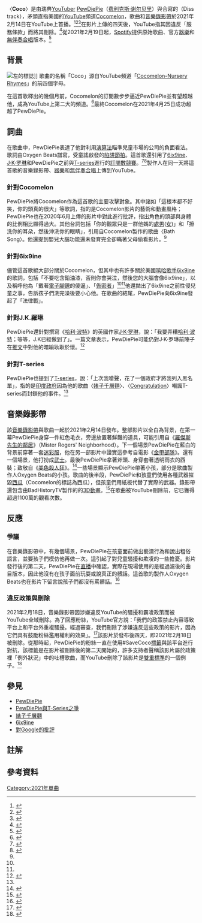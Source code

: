 {{NoteTA
| G1 = Show
| G2 = Music
| G3 = Movie|zh-tw:音樂錄影帶;zh-hk:音樂錄像;zh-cn:音乐视频;
}}
{{Infobox song
| name       = {{lang|en|Coco}}
| cover      = Coco by PewDiePie.jpg
| border     = yes
| type       = single
| artist     = [[PewDiePie|PewDiePie]]
| released   = {{Start date|2021|02|14}}
| recorded   = 2018年11月
| genre      = {{hlist|[[嘻哈音樂|嘻哈]]|[[讽刺|讽刺]]}}
| length     = {{Duration|m=3|s=53}}
| label      = Roomie
| writer     = {{hlist|[[PewDiePie|费利克斯·谢尔贝里]]|[[Boyinaband|Boyinaband]]}}
| producer   = Oxygen Beats (oo oxygen)
| chronology = [[PewDiePie|PewDiePie]]
| prev_title = Mine All Day
| prev_year  = 2019
| next_title = 
| next_year  = 
| misc       = 
}}

〈'''Coco'''〉是由瑞典[[YouTuber|YouTuber]] [[PewDiePie|PewDiePie]]（[[費利克斯·謝爾貝里|费利克斯·谢尔贝里]]）與{{le|大衛·布朗 (英國音樂家)|David Brown (British musician)|大衛·布朗}}合寫的{{le|戲謔曲|diss (music)|戲謔歌曲}}（Diss track），矛頭直指美國的[[YouTube|YouTube]]頻道[[Cocomelon|Cocomelon]]，歌曲和[[音樂錄影帶|音樂錄影帶]]於2021年2月14日在YouTube上首播。<ref name="#1">{{Cite web|title=PewDiePie takes aim at 'snitch' Tekashi 6ix9ine on Cocomelon 'diss track'|url=https://metro.co.uk/2021/02/15/pewdiepie-coco-diss-track-takes-aim-at-tekashi-6ix9ine-14084770/|accessdate=2021-03-14|date=2021-02-15|work=Metro|language=en|archive-date=2021-04-30|archive-url=https://web.archive.org/web/20210430002758/https://metro.co.uk/2021/02/15/pewdiepie-coco-diss-track-takes-aim-at-tekashi-6ix9ine-14084770/}}</ref><ref>{{Cite web|title=PewDiePie calls out "snitch" 6ix9ine in diss track against Cocomelon YouTube channel|url=https://www.dexerto.com/entertainment/pewdiepie-calls-out-snitch-6ix9ine-in-diss-track-against-cocomelon-youtube-channel-1514088/|accessdate=2021-03-14|date=2021-02-14|work=Dexerto|language=en|archive-date=2021-04-30|archive-url=https://web.archive.org/web/20210430045843/https://www.dexerto.com/entertainment/pewdiepie-calls-out-snitch-6ix9ine-in-diss-track-against-cocomelon-youtube-channel-1514088/}}</ref><ref>{{Cite web|title=Finally, Pewdiepie Released a Diss Track to Put Cocomelon in Its Place|url=https://www.distractify.com/p/cocomelon-diss-track|accessdate=2021-03-14|work=Distractify|language=en-US|archive-date=2021-02-23|archive-url=https://web.archive.org/web/20210223141813/https://www.distractify.com/p/cocomelon-diss-track}}</ref>在影片上傳的四天後，YouTube指其因違反「服務條款」而將其刪除。<ref>{{Cite web|title=- YouTube|url=https://www.youtube.com/watch?v=9DHuHkwaWWs&feature=youtu.be|accessdate=2021-03-14|work=www.youtube.com|archive-date=2021-05-20|archive-url=https://web.archive.org/web/20210520222005/https://www.youtube.com/watch?v=9DHuHkwaWWs&feature=youtu.be}}</ref>從2021年2月19日起，[[Spotify|Spotify]]提供原始歌曲、官方[[器樂|器樂]]和[[無伴奏合唱|無伴奏合唱]]版本。<ref>{{Citation|title=Coco|url=https://open.spotify.com/album/2DRlc8pbf096LobLnjGt2b|accessdate=2021-03-14|language=zh|archive-date=2021-02-19|archive-url=https://web.archive.org/web/20210219121412/https://open.spotify.com/album/2DRlc8pbf096LobLnjGt2b}}</ref>

== 背景 ==
[[File:Cocomelon-label-hd.png|左]]的標誌]]
歌曲的名稱「Coco」源自YouTube頻道「[[Cocomelon|Cocomelon-Nursery Rhymes]]」的前四個字母。

在這首歌釋出的幾個月前，Cocomelon的訂閱數步步逼近PewDiePie並有望超越他，成為YouTube上第二大的頻道。<ref>{{Cite web|title=PewDiePie calls on T-Series to 'join forces' against children's channel|url=https://metro.co.uk/2020/06/02/pewdiepie-calls-t-series-join-forces-12792398/|accessdate=2021-03-14|date=2020-06-02|work=Metro|language=en|archive-date=2021-05-20|archive-url=https://web.archive.org/web/20210520222806/https://metro.co.uk/2020/06/02/pewdiepie-calls-t-series-join-forces-12792398/}}</ref>最終Cocomelon在2021年4月25日成功超越了PewDiePie。

== 詞曲 ==
在歌曲中，PewDiePie表達了他對利用[[演算法|演算法]]瞄準兒童市場的公司的負面看法。歌詞由Oxygen Beats譜寫，受童謠啟發的[[陷阱音樂|陷阱節拍]]。這首歌還引用了[[6ix9ine|6ix9ine]]、[[J·K·罗琳|J·K·罗琳]]和PewDiePie之前與[[T-series|T-series]]進行的[[PewDiePie與T-Series之爭|訂閱數競賽]]。<ref name=":0">{{Citation|title=PewDiePie – Coco|url=https://genius.com/Pewdiepie-coco-lyrics|accessdate=2021-03-14|language=en|archive-date=2021-05-20|archive-url=https://web.archive.org/web/20210520222120/https://genius.com/Pewdiepie-coco-lyrics}}</ref><ref>{{Cite web|title=PewDiePie's new track 'Coco' disses rapper Tekashi 6ix9ine, calls him 'snitch'|url=https://www.republicworld.com/entertainment-news/whats-viral/pewdiepies-new-track-coco-disses-rapper-tekashi-6ix9ine-calls-him-snitch.html|accessdate=2021-03-14|last=World|first=Republic|work=Republic World|language=en|archive-date=2021-02-16|archive-url=https://web.archive.org/web/20210216125912/https://www.republicworld.com/entertainment-news/whats-viral/pewdiepies-new-track-coco-disses-rapper-tekashi-6ix9ine-calls-him-snitch.html}}</ref>製作人在同一天將這首歌的音樂錄影帶、[[器樂|器樂]]和[[無伴奏合唱|無伴奏合唱]]上傳到YouTube。

=== 針對Cocomelon ===
PewDiePie將Cocomelon作為這首歌的主要攻擊對象。其中諸如「這根本都不好笑，你的頭真的很大{{NoteTag|"It's not even funny and your head is really big"}}」等歌詞，指的是Cocomelon影片的藝術和動畫風格；PewDiePie也在2020年6月上傳的影片中對此進行批評，指出角色的頭部與身體的比例相比顯得過大。其他台詞包括「你的觀眾只是一群他媽的[[處男|處男]]([[处女|女]]){{NoteTag|"Your audience is just a bunch of motherfucking virgins"}}」和「擦洗你的耳朵，然後沖洗你的眼睛{{NoteTag|"Scrub behind your ears (Okay), then you rinse your eyes"}}」，引用自Cocomelon製作的歌曲〈Bath Song〉。他還提到嬰兒大腦功能還未發育完全卻瞞著父母偷看影片。<ref name=":0" />

=== 針對6ix9ine ===
儘管這首歌絕大部分關於Cocomelon，但其中也有許多關於美國[[说唱歌手|嘻哈歌手]][[6ix9ine|6ix9ine]]的歌詞，包括「不要吃含鉛油漆，否則你會哭泣，然後您的大腦會像6ix9ine{{NoteTag|"Don't eat lead paint or you'll cry (cry, cry) / Then your brain will end up like 6ix9ine (nine, nine)"}}」，以及稱呼他為「戴著[[電子腳鐐|電子腳鐐]]的傻逼{{NoteTag|"ankle-monitor-wearing cunt"}}」、「[[舉報人|告密者]]{{NoteTag|"snitch"}}」<ref name="#1"/><ref name=":0" />他還拋出了6ix9ine之前性侵兒童之事，告訴孩子們洗完澡後要小心他。在歌曲的結尾，PewDiePie向6ix9ine發起了「法律戰」。

=== 針對J.K.羅琳 ===
PewDiePie還針對撰寫《[[哈利·波特|哈利·波特]]》的英國作家[[J·K·罗琳|J·K·罗琳]]，說：「我要弄糟[[哈利·波特|哈利·波特]]；等等，J.K已經做到了{{NoteTag|"I'll spoil Harry Potter; wait, J.K. already did that."}}」。一篇文章表示，PewDiePie可能仍對J·K·罗琳前陣子在[[Twitter|推文]]中對他的暗喻耿耿於懷。<ref>{{Cite web|title=PewDiePie’s coco lyrics explained: Why he dissed Cocomelon, 6ix9ine, and J.K. Rowling|url=https://www.hitc.com/en-gb/2021/02/15/pewdiepies-coco-lyrics-explained-why-he-dissed-cocomelon-6ix9ine-and-j-k-rowling/|accessdate=2021-03-14|date=2021-02-15|last=Nambiar|first=Prerna|work=HITC|language=en-GB|archive-date=2021-05-20|archive-url=https://web.archive.org/web/20210520222007/https://www.hitc.com/en-gb/2021/02/15/pewdiepies-coco-lyrics-explained-why-he-dissed-cocomelon-6ix9ine-and-j-k-rowling/}}</ref>

=== 針對T-series ===
PewDiePie也提到了[[T-Series|T-series]]，說：「上次我嗆聲，花了一個政府才將我列入黑名單{{NoteTag|"Last time that I dissed, it took a government to blacklist me"}}」，指的是[[印度政府|印度政府]]因為他的歌曲〈[[婊子千層麵|婊子千層麵]]〉、〈[[Congratulations_(PewDiePie、Roomie和Boyinaband歌曲)|Congratulation]]〉嘲諷T-series而封鎖他的事件。<ref name=":0" />

== 音樂錄影帶 ==
該[[音樂錄影帶|音樂錄影帶]]與歌曲一起於2021年2月14日發布。整部影片以全白為背景，在第一幕PewDiePie身穿一件紅色毛衣，旁邊放置著鮮豔的道具，可能引用自《[[羅傑斯先生的鄰居|羅傑斯先生的鄰居]]》（Mister Rogers' Neighborhood）。下一個場景PewDiePie在藍白的背景前穿著一套[[迷彩服|迷彩服]]，他在另一部影片中證實這參考自電影《[[金甲部隊|金甲部隊]]》。還有一個場景，他打扮成[[武士|武士]]。最後PewDiePie拿著斧頭、身穿套著透明雨衣的西裝；致敬自《[[美色殺人狂|美色殺人狂]]》。<ref>{{Citation|title=Making Pewdiepie's Samurai Armour (Coco Disstrack)|url=https://www.youtube.com/watch?v=7a3QDAIsH0c|accessdate=2021-03-14|language=zh|archive-date=2021-05-20|archive-url=https://web.archive.org/web/20210520222003/https://www.youtube.com/watch?v=7a3QDAIsH0c}}</ref>一些場景顯示PewDiePie帶著小孩，部分是歌曲製作人Oxygen Beats的小孩。歌曲的後半段，PewDiePie和孩童們使用各種武器摧毀[[西瓜|西瓜]]（Cocomelon的標誌為西瓜），但孩童們用紙板代替了實際的武器。錄影帶還包含由BadHistoryTV製作的的[[3D動畫|3D動畫]]。<ref>{{Cite web|title=Bad History - YouTube|url=https://www.youtube.com/c/BadHistoryTV|accessdate=2021-03-14|work=www.youtube.com|archive-date=2020-10-12|archive-url=https://web.archive.org/web/20201012085308/https://www.youtube.com/c/BadHistoryTV}}</ref>在歌曲被YouTube刪除前，它已獲得超過1100萬的觀看次數。

== 反應 ==

=== 爭議 ===
在音樂錄影帶中，有幾個場景，PewDiePie在孩童面前做出褻瀆行為和說出粗俗語言，並要孩子們模仿他再做一次。這引起了對兒童騷擾和欺凌的一些擔憂。影片發行後的第二天，PewDiePie在[[直播|直播]]中確認，實際在現場使用的是經過濾後的曲目版本，因此他沒有在孩子面前玩耍或說真正的髒話。這首歌的製作人Oxygen Beats也在影片下留言說孩子們都沒有罵髒話。<ref>{{Cite web|title=留言截圖|url=https://twitter.com/transcendentbat/status/1361076851746177024|accessdate=2021-03-14|work=Twitter|language=zh|archive-date=2021-05-22|archive-url=https://web.archive.org/web/20210522090400/https://twitter.com/TranscendentBat/status/1361076851746177024}}</ref>

=== 違反政策與刪除 ===
2021年2月18日，音樂錄影帶因涉嫌違反YouTube的騷擾和霸凌政策而被YouTube全域刪除。為了回應粉絲，YouTube官方說：「我們的政策禁止內容導致平台上和平台外重複騷擾。經過審查，我們刪除了涉嫌違反這些政策的影片，因為它們具有鼓勵粉絲濫用權利的效果」。<ref>{{Cite web|title=PewDiePie's lyrics targeting CoComelon and JK Rowling may have gotten YouTube angry enough to pull the video down|url=https://www.businessinsider.in/entertainment/news/pewdiepies-lyrics-targeting-cocomelon-and-jk-rowling-that-may-have-gotten-youtube-angry-enough-to-pull-the-video-down/articleshow/81102941.cms|accessdate=2021-03-14|work=Business Insider|archive-date=2021-05-20|archive-url=https://web.archive.org/web/20210520225433/https://www.businessinsider.in/entertainment/news/pewdiepies-lyrics-targeting-cocomelon-and-jk-rowling-that-may-have-gotten-youtube-angry-enough-to-pull-the-video-down/articleshow/81102941.cms}}</ref>該影片於發布後四天，即2021年2月18日被刪除。從那時起，PewDiePie的粉絲一直在使用#SaveCoco[[主題標籤|標籤]]與該平台進行對抗，該標籤是在影片被刪除後的第二天開始的，許多支持者聲稱該影片屬於政策裡「例外狀況」中的吐槽歌曲，而YouTube刪除了該影片是[[雙重標準|雙重標準]]的一個例子。<ref>{{Cite web|title=YouTube團隊的回覆|url=https://twitter.com/cdprod95/status/1362569824086487041|accessdate=2021-03-14|work=Twitter|language=zh|archive-date=2021-02-19|archive-url=https://web.archive.org/web/20210219010906/https://twitter.com/CDProd95/status/1362569824086487041}}</ref>

== 參見 ==

* [[PewDiePie|PewDiePie]]
* [[PewDiePie與T-Series之爭|PewDiePie與T-Series之爭]]
* [[婊子千層麵|婊子千層麵]]
* [[6ix9ine|6ix9ine]]
* [[對Google的批評|對Google的批評]]

== 註解 ==
<references group="註" />

== 參考資料 ==
{{Reflist}}

{{PewDiePie}}

[[Category:2021年單曲|Category:2021年單曲]]